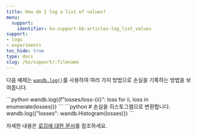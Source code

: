 ```yaml
---
title: How do I log a list of values?
menu:
  support:
    identifier: ko-support-kb-articles-log_list_values
support:
- logs
- experiments
toc_hide: true
type: docs
slug: /ko/support/:filename
---
```


다음 예제는 [`wandb.log()`](/ko/ref/python/log/)를 사용하여 여러 가지 방법으로 손실을 기록하는 방법을 보여줍니다.

<Tabs>
<Tab title="Tab">
```python
wandb.log({f"losses/loss-{ii}": loss for ii, 
  loss in enumerate(losses)})
```
</Tab>
<Tab title="Tab">
```python
# 손실을 히스토그램으로 변환합니다.
wandb.log({"losses": wandb.Histogram(losses)})  
```
</Tab>
</Tabs>

자세한 내용은 [로깅에 대한 문서](/ko/guides/track/log/)를 참조하세요.

